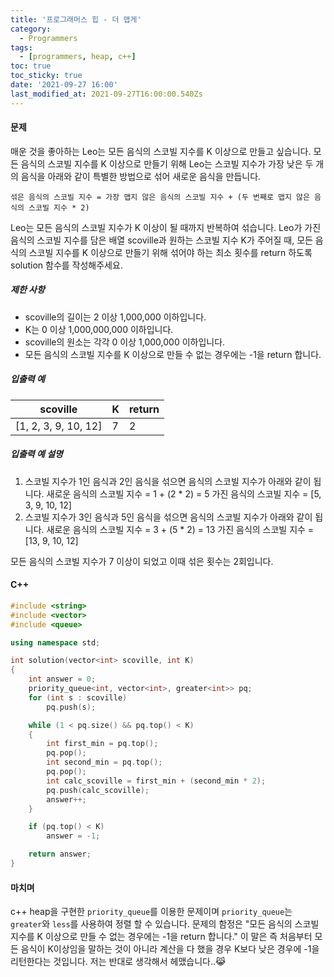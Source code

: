 ```yaml
---
title: '프로그래머스 힙 - 더 맵게'
category:
  - Programmers
tags:
  - [programmers, heap, c++]
toc: true
toc_sticky: true
date: '2021-09-27 16:00'
last_modified_at: 2021-09-27T16:00:00.540Zs
---
```


#### 문제

매운 것을 좋아하는 Leo는 모든 음식의 스코빌 지수를 K 이상으로 만들고 싶습니다. 모든 음식의 스코빌 지수를 K 이상으로 만들기 위해 Leo는 스코빌 지수가 가장 낮은 두 개의 음식을 아래와 같이 특별한 방법으로 섞어 새로운 음식을 만듭니다.

```
섞은 음식의 스코빌 지수 = 가장 맵지 않은 음식의 스코빌 지수 + (두 번째로 맵지 않은 음식의 스코빌 지수 * 2)
```

Leo는 모든 음식의 스코빌 지수가 K 이상이 될 때까지 반복하여 섞습니다.
Leo가 가진 음식의 스코빌 지수를 담은 배열 scoville과 원하는 스코빌 지수 K가 주어질 때, 모든 음식의 스코빌 지수를 K 이상으로 만들기 위해 섞어야 하는 최소 횟수를 return 하도록 solution 함수를 작성해주세요.

##### 제한 사항

- scoville의 길이는 2 이상 1,000,000 이하입니다.
- K는 0 이상 1,000,000,000 이하입니다.
- scoville의 원소는 각각 0 이상 1,000,000 이하입니다.
- 모든 음식의 스코빌 지수를 K 이상으로 만들 수 없는 경우에는 -1을 return 합니다.

##### 입출력 예

| scoville             | K   | return |
| -------------------- | --- | ------ |
| [1, 2, 3, 9, 10, 12] | 7   | 2      |

##### 입출력 예 설명

1. 스코빌 지수가 1인 음식과 2인 음식을 섞으면 음식의 스코빌 지수가 아래와 같이 됩니다.
   새로운 음식의 스코빌 지수 = 1 + (2 \* 2) = 5
   가진 음식의 스코빌 지수 = [5, 3, 9, 10, 12]
2. 스코빌 지수가 3인 음식과 5인 음식을 섞으면 음식의 스코빌 지수가 아래와 같이 됩니다.
   새로운 음식의 스코빌 지수 = 3 + (5 \* 2) = 13
   가진 음식의 스코빌 지수 = [13, 9, 10, 12]

모든 음식의 스코빌 지수가 7 이상이 되었고 이때 섞은 횟수는 2회입니다.

#### C++

```c++
#include <string>
#include <vector>
#include <queue>

using namespace std;

int solution(vector<int> scoville, int K)
{
    int answer = 0;
    priority_queue<int, vector<int>, greater<int>> pq;
    for (int s : scoville)
        pq.push(s);

    while (1 < pq.size() && pq.top() < K)
    {
        int first_min = pq.top();
        pq.pop();
        int second_min = pq.top();
        pq.pop();
        int calc_scoville = first_min + (second_min * 2);
        pq.push(calc_scoville);
        answer++;
    }

    if (pq.top() < K)
        answer = -1;

    return answer;
}
```

#### 마치며

c++ heap을 구현한 `priority_queue`를 이용한 문제이며 `priority_queue`는 `greater`와 `less`를 사용하여 정렬 할 수 있습니다. 문제의 함정은 "모든 음식의 스코빌 지수를 K 이상으로 만들 수 없는 경우에는 -1을 return 합니다." 이 말은 즉 처음부터 모든 음식이 K이상임을 말하는 것이 아니라 계산을 다 했을 경우 K보다 낮은 경우에 -1을 리턴한다는 것입니다. 저는 반대로 생각해서 헤맸습니다..😹

